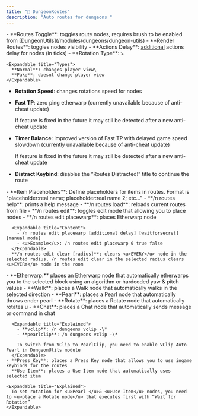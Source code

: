 ```yaml
---
title: "📌 DungeonRoutes"
description: "Auto routes for dungeons "
---
```


<Accordion title="General" icon="gear" iconType="solid">
  - **Routes Toggle**: toggles route nodes, requires brush to be enabled from [DungeonUtils](/modules/dungeons/dungeon-utils)
  - **Render Routes**: toggles nodes visibility
  - **Actions Delay**: <u>additional</u> actions delay for nodes (in ticks)
  - **Rotation Type**: ⤵

    <Expandable title="Types">
      **Normal**: changes player view\
      **Fake**: doesnt change player view 
    </Expandable>
  - **Rotation Speed**: changes rotations speed for nodes
  - **Fast TP**: zero ping etherwarp (currently unavailable because of anti-cheat update)

    <Danger>
      If feature is  fixed in the future it may still  be detected after a new anti-cheat update
    </Danger>
  - **Timer Balance**: improved version of Fast TP with delayed game speed slowdown (currently unavailable because of anti-cheat update)

    <Danger>
      If feature is  fixed in the future it may still  be detected after a new anti-cheat update
    </Danger>
  - **Distract Keybind**: disables the “Routes Distracted!” title to continue the route
</Accordion>

<Accordion title="Route" icon="route" iconType="solid">
  - **Item Placeholders**: Define placeholders for items in routes. Format is "placeholder:real name; placeholder:real name 2; etc..."
</Accordion>

<Accordion title="Usage Notes" icon="sparkles">
  <Expandable title="Commands">
    - **/n routes help**: prints a help message
    - **/n routes load**: reloads current routes from file
    - **/n routes edit**: toggles edit mode that allowing you to place nodes
    - **/n routes edit placewarp**: places Etherwarp node

      <Expandable title="Content">
        - /n routes edit placewarp [additional delay] [waitforsecret] [manual mode]
        - <u>Example</u>: /n routes edit placewarp 0 true false
      </Expandable>
    - **/n routes edit clear [radius]**: clears <u>EVERY</u> node in the selected radius, /n routes edit clear in the selected radius clears <u>EVERY</u> node in the room
  </Expandable>
  <Expandable title="Nodes list">
    - **Etherwarp:** places an Etherwarp node that automatically etherwarps you to the selected block using an algorithm or hardcoded yaw & pitch values
    - **Walk**: places a Walk node that automatically walks in the selected direction
    - **Pearl**: places a Pearl node that automatically throws ender pearl 
    - **Rotate**: places a Rotate node that automatically rotates u
    - **Chat**: places a Chat node that automatically sends message or command in chat

      <Expandable title="Explained">
        - **vclip**: /n dungeons vclip -\*
        - **pearlclip**: /n dungeons vclip -\*

        To switch from VClip to PearlClip, you need to enable VClip Auto Pearl in DungeonUtils module
      </Expandable>
    - **Press Key**: places a Press Key node that allows you to use ingame keybinds for the routes
    - **Use Item**: places a Use Item node that automatically uses selected item

    <Expandable title="Explained">
      To set rotation for <u>Pearl </u>& <u>Use Item</u> nodes, you need to <u>place a Rotate node</u> that executes first with “Wait for Rotation”
    </Expandable>
  </Expandable>
</Accordion>
